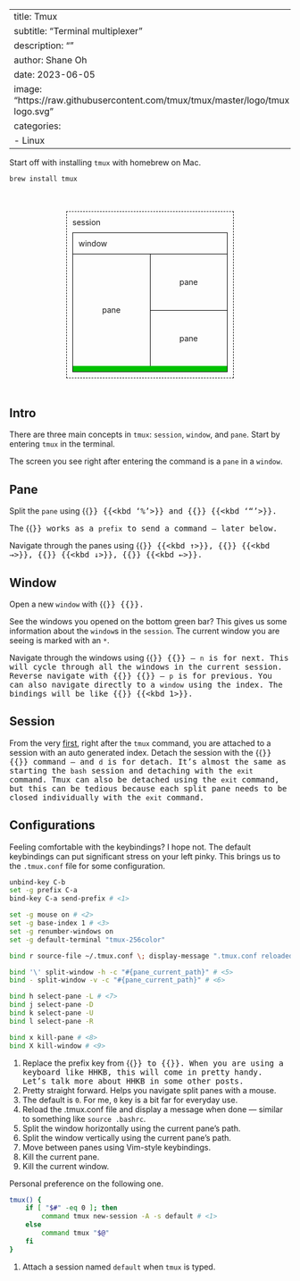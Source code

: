
---
title: Tmux
subtitle: "Terminal multiplexer"
description: ""
author: Shane Oh
date: 2023-06-05
image: "https://raw.githubusercontent.com/tmux/tmux/master/logo/tmux-logo.svg"
categories:
  - Linux
---

Start off with installing `tmux` with homebrew on Mac.

```.sh
brew install tmux
```

```{=html}
<div id="fig-tmux">

  <div class="--box --session">
    <div class="--tag">session</div>

    <div class="--box --window">
      <div class="--tag">window</div>
      <div class="--panes">
        <div class="--pane --pane-1">pane</div>
        <div class="--pane --pane-2">
          <div class="--pane --pane-21">pane</div>
          <div class="--pane --pane-22">pane</div>
        </div>
      </div>
      <div class="--pane-bottom"></div>
    </div>
  </div>
</div>

<style>
  #fig-tmux {
    width: 50%;
    min-width: 300px;
    margin: 50px auto;
  }

  .--tag {
    margin: 10px;
  }

  .--box {
    box-sizing: border-box;
  }
  
  .--session {
    border: 1px dashed black;
  }

  .--window {
    border: 1px solid black;
    margin: 10px;
  }

  .--panes {
    display: flex;
  }

  .--pane-1 {
    display: flex;
    width: 50%;
    height: 200px;
    justify-content: center;
    align-items: center;
    border-top: 1px solid black;
    border-right: 1px solid black;
  }

  .--pane-2 {
    width: 50%;
    height: 200px;
  }

  .--pane-21 {
    display: flex;
    height: 100px;
    justify-content: center;
    align-items: center;
    border-top: 1px solid black;
  }

  .--pane-22 {
    display: flex;
    height: 100px;
    justify-content: center;
    align-items: center;
    border-top: 1px solid black;
  }

  .--pane-bottom {
    background: #00c200;
    height: 10px;
  }
</style>
```

## Intro {#intro}
There are three main concepts in `tmux`: `session`, `window`, and `pane`.
Start by entering `tmux` in the terminal.

The screen you see right after entering the command is a `pane` in a `window`.

## Pane

Split the `pane` using {{<kbd Ctrl-b>}} {{<kbd '%'>}} and {{<kbd Ctrl-b>}} {{<kbd '"'>}}.

The {{<kbd Ctrl-b>}} works as a `prefix` to send a command --- later below.

Navigate through the panes using 
{{<kbd Ctrl-b>}} {{<kbd &uarr;>}},
{{<kbd Ctrl-b>}} {{<kbd &rarr;>}},
{{<kbd Ctrl-b>}} {{<kbd &darr;>}},
{{<kbd Ctrl-b>}} {{<kbd &larr;>}}.

## Window

Open a new `window` with {{<kbd Ctrl-b>}} {{<kbd c>}}.

See the windows you opened on the bottom green bar?
This gives us some information about the `window`s in the `session`.
The current window you are seeing is marked with an `*`.

Navigate through the windows using
{{<kbd Ctrl-b>}} {{<kbd n>}} --- `n` is for next.
This will cycle through all the windows in the current session.
Reverse navigate with {{<kbd Ctrl-b>}} {{<kbd p>}} --- `p` is for previous.
You can also navigate directly to a `window` using the index. The bindings will be like {{<kbd Ctrl-b>}} {{<kbd 1>}}.

## Session

From the very [first](#intro), right after the `tmux` command, you are attached to a session with an auto generated index. 
Detach the session with the {{<kbd Ctrl-b>}} {{<kbd d>}} command --- and `d` is for detach.
It's almost the same as starting the `bash` session and detaching with the `exit` command.
Tmux can also be detached using the `exit` command, but this can be tedious because each split pane needs to be closed individually with the `exit` command.

## Configurations

Feeling comfortable with the keybindings? I hope not. The default keybindings can put significant stress on your left pinky.
This brings us to the `.tmux.conf` file for some configuration.

```.sh
unbind-key C-b
set -g prefix C-a
bind-key C-a send-prefix # <1>

set -g mouse on # <2>
set -g base-index 1 # <3>
set -g renumber-windows on
set -g default-terminal "tmux-256color"

bind r source-file ~/.tmux.conf \; display-message ".tmux.conf reloaded!" # <4>

bind '\' split-window -h -c "#{pane_current_path}" # <5>
bind - split-window -v -c "#{pane_current_path}" # <6>

bind h select-pane -L # <7>
bind j select-pane -D
bind k select-pane -U
bind l select-pane -R

bind x kill-pane # <8>
bind X kill-window # <9>
```

1. Replace the prefix key from {{<kbd Ctrl-b>}} to {{<kbd Ctrl-a>}}. When you are using a keyboard like HHKB, this will come in pretty handy. Let's talk more about HHKB in some other posts.
2. Pretty straight forward. Helps you navigate split panes with a mouse.
3. The default is `0`. For me, `0` key is a bit far for everyday use.
4. Reload the .tmux.conf file and display a message when done --- similar to something like `source .bashrc`.
5. Split the window horizontally using the current pane's path.
6. Split the window vertically using the current pane's path.
7. Move between panes using Vim-style keybindings.
8. Kill the current pane.
9. Kill the current window.

Personal preference on the following one.

```.sh
tmux() {
    if [ "$#" -eq 0 ]; then
        command tmux new-session -A -s default # <1>
    else
        command tmux "$@"
    fi
}
```
1. Attach a session named `default` when `tmux` is typed.

